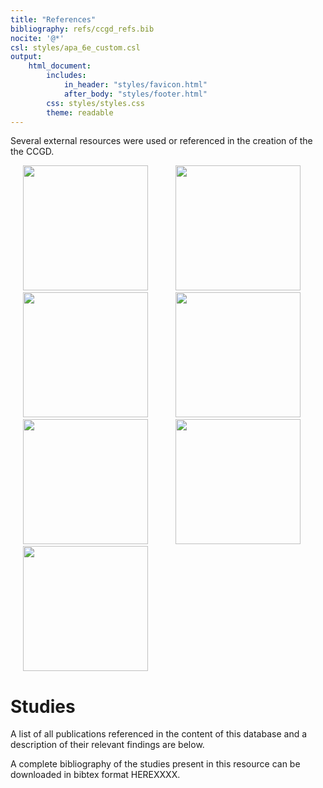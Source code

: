 ```yaml
---
title: "References"
bibliography: refs/ccgd_refs.bib
nocite: '@*'
csl: styles/apa_6e_custom.csl
output:
    html_document:
        includes:
            in_header: "styles/favicon.html"
            after_body: "styles/footer.html"
        css: styles/styles.css
        theme: readable
---
```


Several external resources were used or referenced in the creation of the the CCGD.

[<img src="https://www.sanger.ac.uk/sites/default/files/ensembl_1.gif" hspace="20" width="200"/>](http://www.ensembl.org/index.html)
[<img src="https://www.genecards.org/Images/logo_genecards.png" hspace="20" width="200"/>](http://www.genecards.org/)
[<img src="https://citizensciencegames.com/wp-content/uploads/2017/01/ncbi-logo.png" hspace="20" width="200"/>](http://www.ncbi.nlm.nih.gov/)
[<img src="https://www.sanger.ac.uk/sites/default/files/logo2.png" hspace="20" width="200"/>](https://cancer.sanger.ac.uk/cosmic/)
[<img src="img/starrlab_wordmark_long.svg" hspace="20" width="200"/>](https://sites.google.com/a/umn.edu/starrlab/)
[<img src="https://genome.ucsc.edu/images/GIlogo.png" hspace="20" width="200"/>](http://genome.ucsc.edu/)
[<img src="https://d33wubrfki0l68.cloudfront.net/dfb4e8ce24254207347e5e31543f1331c6b9623e/61b77/wp-content/uploads/2015/10/r-packages.png" hspace="20" width="200"/>](https://shiny.rstudio.com/)

# Studies

A list of all publications referenced in the content of this database and a description of their relevant findings are below.

A complete bibliography of the studies present in this resource can be downloaded in bibtex format HEREXXXX.


